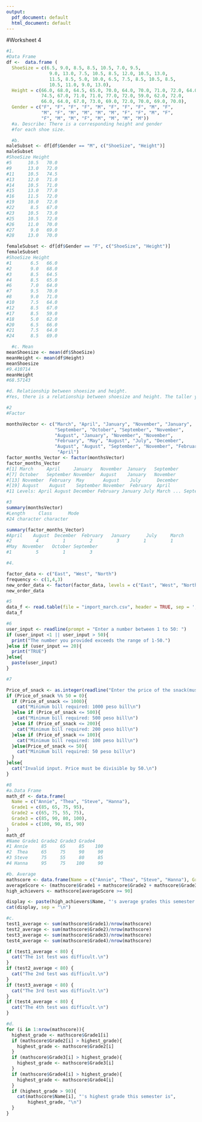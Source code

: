 ```yaml
---
output:
  pdf_document: default
  html_document: default
---
```

#Worksheet 4
```r
#1.
#Data Frame
df <-  data.frame (
  ShoeSize = c(6.5, 9.0, 8.5, 8.5, 10.5, 7.0, 9.5, 
                9.0, 13.0, 7.5, 10.5, 8.5, 12.0, 10.5, 13.0,
                11.5, 8.5, 5.0, 10.0, 6.5, 7.5, 8.5, 10.5, 8.5,
                10.5, 11.0, 9.0, 13.0),
  Height = c(66.0, 68.0, 64.5, 65.0, 70.0, 64.0, 70.0, 71.0, 72.0, 64.0,
             74.5, 67.0, 71.0, 71.0, 77.0, 72.0, 59.0, 62.0, 72.0,
             66.0, 64.0, 67.0, 73.0, 69.0, 72.0, 70.0, 69.0, 70.0),
  Gender = c("F", "F", "F", "F", "M", "F", "F", "F", "M", "F",
             "M", "F", "M", "M", "M", "M", "F", "F", "M", "F",
             "F", "M", "M", "F", "M", "M", "M", "M"))
  #a. Describe: There is a corresponding height and gender 
  #for each shoe size.
```

```r
  #b. 
maleSubset <- df[df$Gender == "M", c("ShoeSize", "Height")]
maleSubset
#ShoeSize Height
#5      10.5   70.0
#9      13.0   72.0
#11     10.5   74.5
#13     12.0   71.0
#14     10.5   71.0
#15     13.0   77.0
#16     11.5   72.0
#19     10.0   72.0
#22      8.5   67.0
#23     10.5   73.0
#25     10.5   72.0
#26     11.0   70.0
#27      9.0   69.0
#28     13.0   70.0

femaleSubset <- df[df$Gender == "F", c("ShoeSize", "Height")]
femaleSubset
#ShoeSize Height
#1       6.5   66.0
#2       9.0   68.0
#3       8.5   64.5
#4       8.5   65.0
#6       7.0   64.0
#7       9.5   70.0
#8       9.0   71.0
#10      7.5   64.0
#12      8.5   67.0
#17      8.5   59.0
#18      5.0   62.0
#20      6.5   66.0
#21      7.5   64.0
#24      8.5   69.0
```

```r
  #c. Mean
meanShoesize <- mean(df$ShoeSize)
meanHeight <- mean(df$Height)
meanShoesize
#9.410714
meanHeight
#68.57143
```

```r

#d. Relationship between shoesize and height.
#Yes, there is a relationship between shoesize and height. The taller you are, the bigger your shoe size.
```

```r

#2
#Factor

monthsVector <- c("March", "April", "January", "November", "January",
                  "September", "October", "September", "November",
                  "August", "January", "November", "November", 
                  "February", "May", "August", "July", "December", 
                  "August", "August", "September", "November", "February",
                   "April")
factor_months_Vector <- factor(monthsVector)
factor_months_Vector
#[1] March     April     January   November  January   September
#[7] October   September November  August    January   November 
#[13] November  February  May       August    July      December 
#[19] August    August    September November  February  April    
#11 Levels: April August December February January July March ... September
```

```r

#3
summary(monthsVector)
#Length     Class      Mode 
#24 character character 

summary(factor_months_Vector)
#April    August  December  February   January      July     March 
#2         4         1         2         3         1         1 
#May  November   October September 
#1         5         1         3 
```

```r
#4.

factor_data <- c("East", "West", "North")
frequency <- c(1,4,3)
new_order_data <- factor(factor_data, levels = c("East", "West", "North"))
new_order_data
```

```r

#5
data_f <- read.table(file = "import_march.csv", header = TRUE, sep = ',')
data_f
```

```r
#6
user_input <- readline(prompt = "Enter a number between 1 to 50: ")
if (user_input <1 || user_input > 50){
  print("The number you provided exceeds the range of 1-50.")
}else if (user_input == 20){
  print("TRUE")
}else{
  paste(user_input)
}
```

```r
#7

Price_of_snack <- as.integer(readline("Enter the price of the snack(must be divisible by 50: "))
if (Price_of_snack %% 50 = 0){
  if (Price_of_snack <= 1000){
    cat("Minimum bill required: 1000 peso bill\n")
  }else if (Price_of_snack <= 500){
    cat("Minimum bill required: 500 peso bill\n")
  }else if (Price_of_snack <= 200){
    cat("Minimum bill required: 200 peso bill\n")
  }else if (Price_of_snack <= 100){
    cat("Minimum bill required: 100 peso bill\n")
  }else(Price_of_snack <= 50){
    cat("Minimum bill required: 50 peso bill\n")
  }
}else{
  cat("Invalid input. Price must be divisible by 50.\n")
}
```

```r

#8
#a.Data Frame
math_df <- data.frame(
  Name = c("Annie", "Thea", "Steve", "Hanna"),
  Grade1 = c(85, 65, 75, 95),
  Grade2 = c(65, 75, 55, 75),
  Grade3 = c(85, 90, 80, 100),
  Grade4 = c(100, 90, 85, 90)
)
math_df
#Name Grade1 Grade2 Grade3 Grade4
#1 Annie     85     65     85    100
#2  Thea     65     75     90     90
#3 Steve     75     55     80     85
#4 Hanna     95     75    100     90
```

```r
#b. Average
mathscore <- data.frame(Name = c("Annie", "Thea", "Steve", "Hanna"), Grade1 = c(85,65,75,95),Grade2=c(65,75,55,75),Grade3=c(85,90,80,100),Grade4=c(100,90,85,90))
averageScore <- (mathscore$Grade1 + mathscore$Grade2 + mathscore$Grade3 + mathscore$Grade4)/4
high_achievers <- mathscore[averageScore >= 90]

display <- paste(high_achievers$Name, "'s average grades this semester is: ", averageScore[averageScore >= 90], ".")
cat(display, sep = "\n")
```
```r
#c.
test1_average <- sum(mathscore$Grade1)/nrow(mathscore)
test2_average <- sum(mathscore$Grade2)/nrow(mathscore)
test3_average <- sum(mathscore$Grade3)/nrow(mathscore)
test4_average <- sum(mathscore$Grade4)/nrow(mathscore)

if (test1_average < 80) {
  cat("The 1st test was difficult.\n")
}
if (test2_average < 80) {
  cat("The 2nd test was difficult.\n")
}
if (test3_average < 80) {
  cat("The 3rd test was difficult.\n")
}
if (test4_average < 80) {
  cat("The 4th test was difficult.\n")
}
```

```r
#d.
for (i in 1:nrow(mathscore)){
  highest_grade <- mathscore$Grade1[i]
  if (mathscore$Grade2[i] > highest_grade){
    highest_grade <- mathscore$Grade2[i]
  }
  if (mathscore$Grade3[i] > highest_grade){
    highest_grade <- mathscore$Grade3[i]
  }
  if (mathscore$Grade4[i] > highest_grade){
    highest_grade <- mathscore$Grade4[i]
  }
  if (highest_grade > 90){
    cat(mathscore$Name[i], "'s highest grade this semester is", 
        highest_grade, "\n")
  }
}
```
